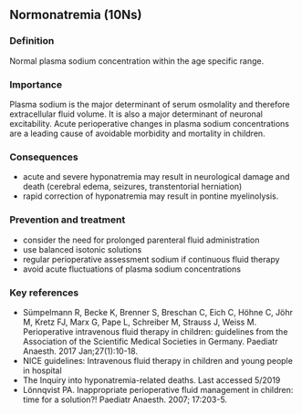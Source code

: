 ## Normonatremia (10Ns)

### Definition
Normal plasma sodium concentration within the age specific range.

### Importance
Plasma sodium is the major determinant of serum osmolality and therefore extracellular fluid volume. It is also a major determinant of neuronal excitability. Acute perioperative changes in plasma sodium concentrations are a leading cause of avoidable morbidity and mortality in children.

### Consequences
* acute and severe hyponatremia may result in neurological damage and death (cerebral edema, seizures, transtentorial herniation)
* rapid correction of hyponatremia may result in pontine myelinolysis.

### Prevention and treatment
* consider the need for prolonged parenteral fluid administration
* use balanced isotonic solutions
* regular perioperative assessment sodium if continuous fluid therapy
* avoid acute fluctuations of plasma sodium concentrations

### Key references
* Sümpelmann R, Becke K, Brenner S, Breschan C, Eich C, Höhne C, Jöhr M, Kretz FJ, Marx G, Pape L, Schreiber M, Strauss J, Weiss M. Perioperative intravenous fluid therapy in children: guidelines from the Association of the Scientific Medical Societies in Germany. Paediatr Anaesth. 2017 Jan;27(1):10-18.
* NICE guidelines: Intravenous fluid therapy in children and young people in hospital
* The Inquiry into hyponatremia-related deaths. Last accessed 5/2019
* Lönnqvist PA. Inappropriate perioperative fluid management in children: time for a solution?! Paediatr Anaesth. 2007; 17:203-5.

